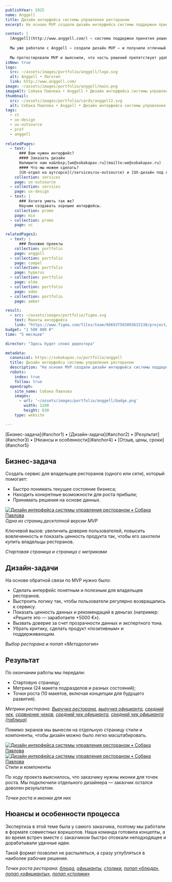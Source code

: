 ```yaml
---
publishYear: 2025
name: Anggell
title: Дизайн интерфейса системы управления рестораном
excerpt: На основе MVP создали дизайн интерфейса системы поддержки принятия решений в ресторанном бизнесе.

context: |
  [Anggell](http://www.anggell.com/) — система поддержки принятия решений в ресторанном бизнесе. В её основе лежит методология, разработанная владельцами известных петербургских ресторанов.
  
  Мы уже работали с Anggell — создали дизайн MVP — и получили отличный результат, о чем можно почитать [в отдельном кейсе](/portfolio/anggell). В этот раз заказчик пришел с новой задачей: обновить интерфейс продукта.
  
  Мы протестировали MVP и выяснили, что часть решений препятствует удобной работе и в будущем помешает развивать сервис. 
isNew: true
logo:
  src: ~/assets/images/portfolio/anggell/logo.svg
  alt: Anggell • Логотип
  link: http://www.anggell.com/
image: ~/assets/images/portfolio/anggell/main.png
imageAlt: Собака Павлова • Anggell • Дизайн интерфейса системы управления рестораном
thumbnail:
  src: ~/assets/images/portfolio/cards/anggell2.svg
  alt: Собака Павлова • Anggell • Дизайн интерфейса системы управления рестораном
tags:
  - it
  - ux-design
  - ux-outsource
  - prof
  - anggell
  
relatedPages:
  - text: |
      ### Вам нужен интерфейс?
      #### Заказать дизайн
      Напишите нам на&nbsp;[we@sobakapav.ru](mailto:we@sobakapav.ru) 
      #### Что мы можем сделать?
      [UX-отдел на аутсорсе](/services/ux-outsource) и [UX-дизайн под ключ](ux-design), как в этом кейсе, и [многое другое](/services). 
    collection: services
    page: ux-outsource
  - collection: services
    page: ux-design
  - text: |
      ### Хотите уметь так же?
      Научим создавать хорошие интерфейсы.
    collection: promo
    page: mio
  - collection: promo
    page: uc

relatedPages2:
  - text: |
      ### Похожие проекты
    collection: portfolio
    page: anggell
  - collection: portfolio
    page: compel
  - collection: portfolio
    page: hyperus
  - collection: portfolio
    page: elma
  - collection: portfolio
    page: edms
  - collection: portfolio
    page: amber

result:
  - src: ~/assets/images/portfolio/figma.svg
    text: Макеты интерфейса
    link: "https://www.figma.com/files/team/666937503093615138/project/59284588/Anggell?fuid=1452954497609764972"
budget: "1 500 000 ₽"
time: "5 месяцев"

director: "Здесь будет слово директора"

metadata:
  canonical: https://sobakapav.ru/portfolio/anggell
  title: Дизайн интерфейса системы управления рестораном
  description: "На основе MVP создали дизайн интерфейса системы поддержки принятия решений в ресторанном бизнесе."
  robots:
    index: true
    follow: true
  openGraph:
    site_name: Собака Павлова
    images:
      - url: '~/assets/images/portfolio/anggell/badge.png'
        width: 1200
        height: 630
    type: website

---
```


<TOC>
[Бизнес-задача](#anchor1) • [Дизайн-задача](#anchor2) • [Результат](#anchor3) • [Нюансы и особенности](#anchor4) • [Отзыв, цены, сроки](#anchor5)
</TOC>

## <a name="anchor1" />Бизнес-задача
Создать сервис для владельцев ресторанов (одного или сети), который помогает:
- Быстро понимать текущее состояние бизнеса;
- Находить конкретные возможности для роста прибыли;
- Принимать решения на основе данных.

<a href="/images/portfolio/anggell/1.png" target="_blank">![Дизайн интерфейса системы управления рестораном • Собака Павлова](~/assets/images/portfolio/anggell/1.png)</a>
<em>Одна из страниц десктопной версии MVP</em>

Ключевой вызов: увеличить доверие пользователей, повысить вовлеченность и показать ценность продукта так, чтобы его захотели купить владельцы ресторанов.

<div class="flex gap-2 flex-wrap mb-2"> 
  <PhoneMockup image="/images/portfolio/anggell/2.png" />
  <PhoneMockup image="/images/portfolio/anggell/3.png" />
</div>
<em>Стартовая страница и страница с метриками</em>

## <a name="anchor2" />Дизайн-задачи

На основе обратной связи по MVP нужно было:
- Сделать интерфейс понятным и полезным для владельцев ресторанов.
- Выстроить логику так, чтобы пользователи регулярно возвращались к сервису.
- Показать ценность данных и рекомендаций в деньгах (например: «Решите это — заработаете +5000 €»).
- Вызвать доверие за счет прозрачности данных и экспертного тона.
- Убрать критику, сделать продукт «позитивным» и поддерживающим.

<div class="flex gap-2 flex-wrap mb-2"> 
  <PhoneMockup image="/images/portfolio/anggell/15.png" />
  <PhoneMockup image="/images/portfolio/anggell/16.png" />
</div>
<em>Выбор ресторана и попап «Методология»</em>

## <a name="anchor3" />Результат

По окончании работы мы передали:
- Стартовую страницу;
- Метрики (24 макета подразделов и разных состояний);
- Точки роста (10 макетов, включая концепции для будущего развития).

<UniversalSlider count={3}>
  <PhoneMockup image="/images/portfolio/anggell/7.png" />
  <PhoneMockup image="/images/portfolio/anggell/8.png" />
  <PhoneMockup image="/images/portfolio/anggell/9.png" />
  <PhoneMockup image="/images/portfolio/anggell/10.png" />
  <PhoneMockup image="/images/portfolio/anggell/11.png" />
  <PhoneMockup image="/images/portfolio/anggell/12.png" />
</UniversalSlider>
<em>Метрики ресторана. <a href="/images/portfolio/anggell/7.png" target="_blank">Выручка ресторана</a>, <a href="/images/portfolio/anggell/8.png" target="_blank">выручка официанта</a>, <a href="/images/portfolio/anggell/9.png" target="_blank">средний чек</a>, <a href="/images/portfolio/anggell/10.png" target="_blank">сравнение чеков</a>, <a href="/images/portfolio/anggell/11.png" target="_blank">средний чек официанта</a>, <a href="/images/portfolio/anggell/12.png" target="_blank">средний чек официанта (таблица)</a></em>

Помимо экранов мы вынесли на отдельную страницу стили и компоненты, чтобы дизайн можно было легко масштабировать.

<a href="/images/portfolio/anggell/4.png" target="_blank">![Дизайн интерфейса системы управления рестораном • Собака Павлова](~/assets/images/portfolio/anggell/4.png)</a>
<a href="/images/portfolio/anggell/5.png" target="_blank">![Дизайн интерфейса системы управления рестораном • Собака Павлова](~/assets/images/portfolio/anggell/5.png)</a>
<em>Стили и компоненты</em>

По ходу проекта выяснилось, что заказчику нужны иконки для точек роста. Мы подключили отдельного дизайнера — заказчик остался доволен результатом.

<div class="flex gap-2 flex-wrap mb-2"> 
  <PhoneMockup image="/images/portfolio/anggell/13.png" />
  <PhoneMockup image="/images/portfolio/anggell/14.png" />
</div>
<em>Точки роста и иконки для них</em>

## <a name="anchor4" /> Нюансы и особенности процесса

Экспертиза в этой теме была у самого заказчика, поэтому мы работали в формате совместных воркшопов. Наша команда готовила концепты, а во время встреч вместе с заказчиком быстро отсекали неподходящее и дорабатывали удачные идеи.

Такой формат позволил не распыляться, а сразу углубляться в наиболее рабочие решения.

<UniversalSlider count={3}>
  <PhoneMockup image="/images/portfolio/anggell/17.png" />
  <PhoneMockup image="/images/portfolio/anggell/18.png" />
  <PhoneMockup image="/images/portfolio/anggell/19.png" />
  <PhoneMockup image="/images/portfolio/anggell/20.png" />
  <PhoneMockup image="/images/portfolio/anggell/21.png" />
  <PhoneMockup image="/images/portfolio/anggell/22.png" />
</UniversalSlider>
<em>Точки роста ресторана: <a href="/images/portfolio/anggell/17.png" target="_blank">блюда</a>, <a href="/images/portfolio/anggell/18.png" target="_blank">официанты</a>, <a href="/images/portfolio/anggell/19.png" target="_blank">столики</a>, <a href="/images/portfolio/anggell/20.png" target="_blank">попап «блюда»</a>, <a href="/images/portfolio/anggell/21.png" target="_blank">попап «официанты»</a>, <a href="/images/portfolio/anggell/22.png" target="_blank">попап «столики»</a></em>

## <a name="anchor5" />


